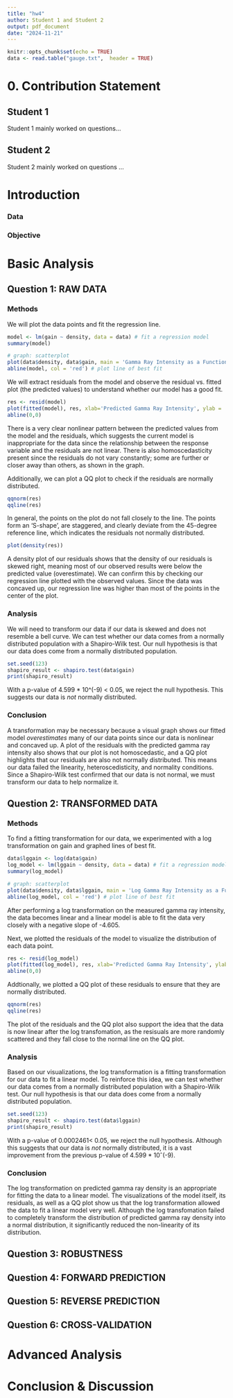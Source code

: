 ```yaml
---
title: "hw4"
author: Student 1 and Student 2
output: pdf_document
date: "2024-11-21"
---
```


```r
knitr::opts_chunk$set(echo = TRUE)
data <- read.table("gauge.txt",  header = TRUE)
```

# 0. Contribution Statement

## Student 1

Student 1 mainly worked on questions...

## Student 2

Student 2 mainly worked on questions ...

\pagebreak

\pagenumbering{arabic}

# Introduction

### Data

### Objective

\pagebreak

# Basic Analysis

## Question 1: RAW DATA
### Methods
We will plot the data points and fit the regression line.
```r
model <- lm(gain ~ density, data = data) # fit a regression model
summary(model)

# graph: scatterplot
plot(data$density, data$gain, main = 'Gamma Ray Intensity as a Function of the Density of Polyethylene Blocks', xlab = 'Density of Polyethylene Blocks', ylab = 'Gamma Ray Intensity')
abline(model, col = 'red') # plot line of best fit
```

We will extract residuals from the model and observe the residual vs. fitted plot (the predicted values) to understand whether our model has a good fit. 

```r
res <- resid(model)
plot(fitted(model), res, xlab='Predicted Gamma Ray Intensity', ylab = 'Residuals', main = 'Residual vs. Fitted Plot of Model')
abline(0,0)
```

There is a very clear nonlinear pattern between the predicted values from the model and the residuals, which suggests the current model is inappropriate for the data since the relationship between the response variable and the residuals are not linear. There is also homoscedasticity present since the residuals do not vary constantly; some are further or closer away than others, as shown in the graph. 

Additionally, we can plot a QQ plot to check if the residuals are normally distributed.

```r
qqnorm(res)
qqline(res)
```

In general, the points on the plot do not fall closely to the line. The points form an 'S-shape', are staggered, and clearly deviate from the 45-degree reference line, which indicates the residuals not normally distributed. 

```r
plot(density(res))
```

A density plot of our residuals shows that the density of our residuals is skewed right, meaning most of our observed results were below the predicted value (overestimate). We can confirm this by checking our regression line plotted with the observed values. Since the data was concaved up, our regression line was higher than most of the points in the center of the plot.

### Analysis
We will need to transform our data if our data is skewed and does not resemble a bell curve. We can test whether our data comes from a normally distributed population with a Shapiro-Wilk test. Our null hypothesis is that our data does come from a normally distributed population.

```r
set.seed(123)
shapiro_result <- shapiro.test(data$gain)
print(shapiro_result)
```
With a p-value of 4.599 * 10^(-9) < 0.05, we reject the null hypothesis. This suggests our data is _not_ normally distributed. 

### Conclusion
A transformation may be necessary because a visual graph shows our fitted model _overestimates_ many of our data points since our data is nonlinear and concaved up. A plot of the residuals with the predicted gamma ray intensity also shows that our plot is not homoscedastic, and a QQ plot highlights that our residuals are also not normally distributed. This means our data failed the linearity, heteroscedisticity, and normality conditions. Since a Shapiro-Wilk test confirmed that our data is not normal, we must transform our data to help normalize it. 

## Question 2: TRANSFORMED DATA

### Methods
To find a fitting transformation for our data, we experimented with a log transformation on gain and graphed lines of best fit.

```r
data$lggain <- log(data$gain)
log_model <- lm(lggain ~ density, data = data) # fit a regression model
summary(log_model)

# graph: scatterplot
plot(data$density, data$lggain, main = 'Log Gamma Ray Intensity as a Function of the Density of Polyethylene Blocks', xlab = 'Density of Polyethylene Blocks', ylab = 'Log of Gamma Ray Intensity')
abline(log_model, col = 'red') # plot line of best fit
```

After performing a log transformation on the measured gamma ray intensity, the data becomes linear and a linear model is able to fit the data very closely with a negative slope of -4.605. 

Next, we plotted the residuals of the model to visualize the distribution of each data point.

```r
res <- resid(log_model)
plot(fitted(log_model), res, xlab='Predicted Gamma Ray Intensity', ylab = 'Residuals', main = 'Residual vs. Fitted Plot of Log Model')
abline(0,0)
```

Addtionally, we plotted a QQ plot of these residuals to ensure that they are normally distributed.

```r
qqnorm(res)
qqline(res)
```

The plot of the residuals and the QQ plot also support the idea that the data is now linear after the log transfomation, as the resisuals are more randomly scattered and they fall close to the normal line on the QQ plot.

### Analysis

Based on our visualizations, the log transformation is a fitting transformation for our data to fit a linear model. To reinforce this idea, we can test whether our data comes from a normally distributed population with a Shapiro-Wilk test. Our null hypothesis is that our data does come from a normally distributed population.

```r
set.seed(123)
shapiro_result <- shapiro.test(data$lggain)
print(shapiro_result)
```
With a p-value of 0.0002461< 0.05, we reject the null hypothesis. Although this suggests that our data is _not_ normally distributed, it is a vast improvement from the previous p-value of 4.599 * 10ˆ(-9). 

### Conclusion

The log transformation on predicted gamma ray density is an appropriate for fitting the data to a linear model. The visualizations of the model itself, its residuals, as well as a QQ plot show us that the log transformation allowed the data to fit a linear model very well. Although the log transfomation failed to completely transform the distribution of predicted gamma ray density into a normal distribution, it significantly reduced the non-linearity of its distribution. 

## Question 3: ROBUSTNESS

## Question 4: FORWARD PREDICTION

## Question 5: REVERSE PREDICTION

## Question 6: CROSS-VALIDATION

# Advanced Analysis

# Conclusion & Discussion